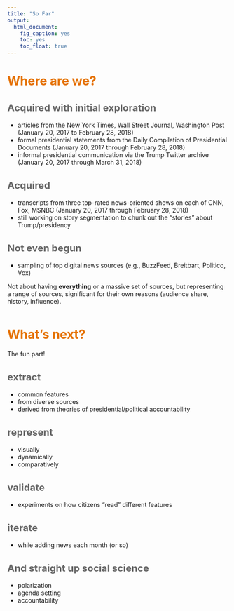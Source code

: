 ```yaml
---
title: "So Far"
output: 
  html_document: 
    fig_caption: yes
    toc: yes
    toc_float: true
---
```


<style type="text/css">

h1.title {
  font-size: 38px;
  color: #232D4B;
}
h1 { /* Header 1 */
  font-size: 28px;
  color: #E57200;
}
h2 { /* Header 2 */
    font-size: 22px;
  color: #666666;
}
h3 { /* Header 3 */
  font-size: 18px;
  font-family: "Times New Roman", Times, serif;
  color: #141E3C;
}
</style>

# Where are we?

## Acquired with initial exploration

  - articles from the New York Times, Wall Street Journal, Washington Post (January 20, 2017 to February 28, 2018)
  - formal presidential statements from the Daily Compilation of Presidential Documents (January 20, 2017 through February 28, 2018)
  - informal presidential communication via the Trump Twitter archive (January 20, 2017 through March 31, 2018)

## Acquired

  - transcripts from three top-rated news-oriented shows on each of CNN, Fox, MSNBC (January 20, 2017 through February 28, 2018)
  - still working on story segmentation to chunk out the "stories" about Trump/presidency

## Not even begun

  - sampling of top digital news sources (e.g., BuzzFeed, Breitbart, Politico, Vox)

Not about having **everything** or a massive set of sources, but representing a range of sources, significant for their own reasons (audience share, history, influence).
 
<div style="margin-bottom:50px;">
</div>

# What's next?

The fun part!

## extract

 - common features 
 - from diverse sources
 - derived from theories of presidential/political accountability

## represent

 - visually
 - dynamically
 - comparatively
 
## validate

 - experiments on how citizens "read" different features
 
## iterate

 - while adding news each month (or so)
 
## And straight up social science

 - polarization
 - agenda setting
 - accountability
